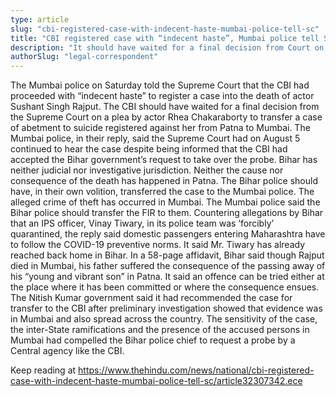```yaml
---
type: article
slug: "cbi-registered-case-with-indecent-haste-mumbai-police-tell-sc"
title: "CBI registered case with “indecent haste”, Mumbai police tell SC"
description: "It should have waited for a final decision from Court on a plea by actor Rhea, they say"
authorSlug: "legal-correspondent"
---
```


The Mumbai police on Saturday told the Supreme Court that the CBI had proceeded with “indecent haste” to register a case into the death of actor Sushant Singh Rajput.
The CBI should have waited for a final decision from the Supreme Court on a plea by actor Rhea Chakaraborty to transfer a case of abetment to suicide registered against her from Patna to Mumbai.
The Mumbai police, in their reply, said the Supreme Court had on August 5 continued to hear the case despite being informed that the CBI had accepted the Bihar government’s request to take over the probe.
Bihar has neither judicial nor investigative jurisdiction. Neither the cause nor consequence of the death has happened in Patna. The Bihar police should have, in their own volition, transferred the case to the Mumbai police. The alleged crime of theft has occurred in Mumbai. 
The Mumbai police said the Bihar police should transfer the FIR to them.
Countering allegations by Bihar that an IPS officer, Vinay Tiwary, in its police team was ‘forcibly’ quarantined, the reply said domestic passengers entering Maharashtra have to follow the COVID-19 preventive norms. It said Mr. Tiwary has already reached back home in Bihar. 
 In a 58-page affidavit, Bihar said though Rajput died in Mumbai, his father suffered the consequence of the passing away of his “young and vibrant son” in Patna. It said an offence can be tried either at the place where it has been committed or where the consequence ensues. 
The Nitish Kumar government said it had recommended the case for transfer to the CBI after preliminary investigation showed that evidence was in Mumbai and also spread across the country. The sensitivity of the case, the inter-State ramifications and the presence of the accused persons in Mumbai had compelled the Bihar police chief to request a probe by a Central agency like the CBI. 

Keep reading at https://www.thehindu.com/news/national/cbi-registered-case-with-indecent-haste-mumbai-police-tell-sc/article32307342.ece
